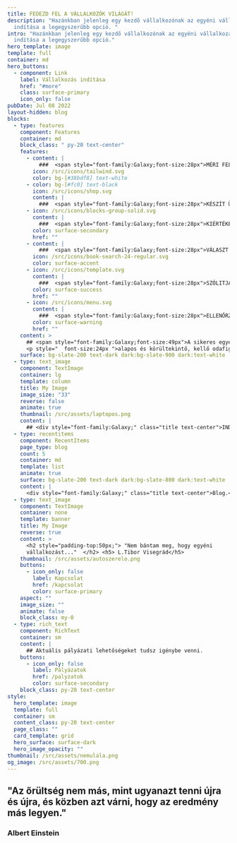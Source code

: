 ```yaml
---
title: FEDEZD FEL A VÁLLALKOZÓK VILÁGÁT!
description: "Hazánkban jelenleg egy kezdő vállalkozónak az egyéni vállalkozás
  indítása a legegyszerűbb opció. "
intro: "Hazánkban jelenleg egy kezdő vállalkozónak az egyéni vállalkozás
  indítása a legegyszerűbb opció."
hero_template: image
template: full
container: md
hero_buttons:
  - component: Link
    label: Vállalkozás indítása
    href: "#more"
    class: surface-primary
    icon_only: false
pubDate: Jul 08 2022
layout-hidden: blog
blocks:
  - type: features
    component: Features
    container: md
    block_class: " py-20 text-center"
    features:
      - content: |
          ###  <span style="font-family:Galaxy;font-size:28px">MÉRI FEL A PIACOT</span>
        icon: /src/icons/tailwind.svg
        color: bg-[#38bdf8] text-white
      - color: bg-[#fc0] text-black
        icon: /src/icons/shop.svg
        content: |
          ###  <span style="font-family:Galaxy;font-size:28px">KÉSZÍT ÜZLETI TERVET</span>
      - icon: /src/icons/blocks-group-solid.svg
        content: |
          ###  <span style="font-family:Galaxy;font-size:28px">KIÉRTÉKELI TEVÉKENYSÉGÉT</span>
        color: surface-secondary
        href: ""
      - content: |
          ###  <span style="font-family:Galaxy;font-size:28px">VÁLASZT SZÉKHELYET ÉS KÖNYVELŐT</span>
        icon: /src/icons/book-search-24-regular.svg
        color: surface-accent
      - icon: /src/icons/template.svg
        content: |
          ###  <span style="font-family:Galaxy;font-size:28px">SZÓLITJA MEG A CÉLCSOPORTJÁT</span>
        color: surface-success
        href: ""
      - icon: /src/icons/menu.svg
        content: |
          ###  <span style="font-family:Galaxy;font-size:28px">ELLENŐRZI TEVÉKENYSÉGÉT</span>
        color: surface-warning
        href: ""
    content: >
      ## <span style="font-family:Galaxy;font-size:49px">A sikeres egyéni vállalkozó </span>
      <p style="  font-size:24px ">alapos és körültekintő, kellő odafigyeléssel:</p>
    surface: bg-slate-200 text-dark dark:bg-slate-900 dark:text-white
  - type: text_image
    component: TextImage
    container: lg
    template: column
    title: My Image
    image_size: "33"
    reverse: false
    animate: true
    thumbnail: /src/assets/laptopos.png
    content: |
      ## <div style="font-family:Galaxy;" class="title text-center">INDÍTS BE TE IS A VÁLLALKOZÁSODAT!</div>
  - type: recentitems
    component: RecentItems
    page_type: blog
    count: 5
    container: md
    template: list
    animate: true
    surface: bg-slate-200 text-dark dark:bg-slate-800 dark:text-white
    content: |
      <div style="font-family:Galaxy;" class="title text-center">Blog.</div>
  - type: text_image
    component: TextImage
    container: none
    template: banner
    title: My Image
    reverse: true
    content: >
      <h2 style="padding-top:50px;"> "Nem bántam meg, hogy egyéni
      vállalkozást..."  </h2> <h5> L.Tibor Visegrád</h5>
    thumbnail: /src/assets/autoszerelo.png
    buttons:
      - icon_only: false
        label: Kapcsolat
        href: /kapcsolat
        color: surface-primary
    aspect: ""
    image_size: ""
    animate: false
    block_class: my-0
  - type: rich_text
    component: RichText
    container: sm
    content: |
      ## Aktuális pályázati lehetőségeket tudsz igénybe venni.
    buttons:
      - icon_only: false
        label: Pályázatok
        href: /palyzatok
        color: surface-secondary
    block_class: py-20 text-center
style:
  hero_template: image
  template: full
  container: sm
  content_class: py-20 text-center
  page_class: ""
  card_template: grid
  hero_surface: surface-dark
  hero_image_opacity: ""
thumbnail: /src/assets/nemulala.png
og_image: /src/assets/700.png
---
```


## "Az őrültség nem más, mint ugyanazt tenni újra és újra, és közben azt várni, hogy az eredmény más legyen."

### Albert Einstein
